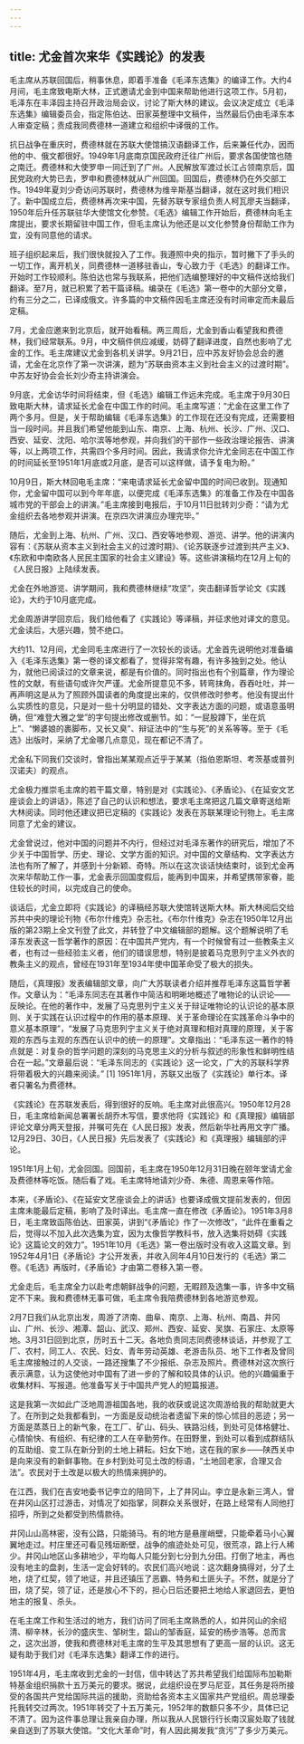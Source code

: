 ```yaml
---
---
---
```

title: 尤金首次来华《实践论》的发表
---





毛主席从苏联回国后，稍事休息，即着手准备《毛泽东选集》的编译工作。大约4月间，毛主席致电斯大林，正式邀请尤金到中国来帮助他进行这项工作。5月初，毛泽东在丰泽园主持召开政治局会议，讨论了斯大林的建议。会议决定成立《毛泽东选集》编辑委员会，指定陈伯达、田家英整理中文稿件，当然最后仍由毛泽东本人审查定稿；责成我同费德林一道建立和组织中译俄的工作。

抗日战争在重庆时，费德林就在苏联大使馆搞汉语翻译工作，后来兼任代办，因而他的中、俄文都很好。1949年1月底南京国民政府迁往广州后，要求各国使馆也随之南迁。费德林和大使罗申一同迁到了广州。人民解放军渡过长江占领南京后，国民党政府大势已去，罗申和费德林就从广州回国。回国后，费德林仍在外交部工作。1949年夏刘少奇访问苏联时，费德林为维辛斯基当翻译，就在这时我们相识了。新中国成立后，费德林再次来中国，先替苏联专家组负责人柯瓦廖夫当翻译，1950年后升任苏联驻华大使馆文化参赞。《毛选》编辑工作开始后，费德林向毛主席提出，要求长期留驻中国工作，但毛主席认为他还是以文化参赞身份帮助工作为宜，没有同意他的请求。

班子组织起来后，我们很快就投入了工作。我遵照中央的指示，暂时撇下了手头的一切工作，离开机关，同费德林一道移驻香山，专心致力于《毛选》的翻译工作。开始时工作较顺利。陈伯达也常与我联系，把他们选编整理好的中文稿件送给我们翻译。至7月，就已积累了若干篇译稿。编录在《毛选》第一卷中的大部分文章，约有三分之二，已译成俄文。许多篇的中文稿件因毛主席还没有时间审定而未最后定稿。

7月，尤金应邀来到北京后，就开始看稿。两三周后，尤金到香山看望我和费德林，我们经常联系。9月，中文稿件供应减缓，妨碍了翻译进度，自然也影响了尤金的工作。毛主席建议尤金到各机关讲学。9月21日，应中苏友好协会总会的邀请，尤金在北京作了第一次讲演，题为“苏联由资本主义到社会主义的过渡时期”。中苏友好协会会长刘少奇主持讲演会。

9月底，尤金访华时间将结束，但《毛选》编辑工作远未完成。毛主席于9月30日致电斯大林，请求延长尤金在中国工作的时间。毛主席写道：“尤金在这里工作了两个多月。但是，关于帮助编辑《毛泽东选集》的工作现在还没有完成，还需要相当一段时间。并且我们希望他能到山东、南京、上海、杭州、长沙、广州、汉口、西安、延安、沈阳、哈尔滨等地参观，并向我们的干部作一些政治理论报告、讲演等，以上两项工作，共需四个多月时间。因此，我请求你允许尤金同志在中国工作的时间延长至1951年1月底或2月底，是否可以这样做，请予复电为盼。”

10月9日，斯大林回电毛主席：“来电请求延长尤金留中国的时间已收到。现通知你，尤金留中国可以到今年年底，以便完成《毛泽东选集》的准备工作及在中国各城市党的干部会上的讲演。”毛主席接到电报后，于10月11日批转刘少奇：“请为尤金组织去各地参观并讲演。在京四次讲演应办理完毕。”

随后，尤金到上海、杭州、广州、汉口、西安等地参观、游览、讲学。他的讲演内容有：《苏联从资本主义到社会主义的过渡时期》、《论苏联逐步过渡到共产主义》、《东欧和中南欧各人民民主国家的社会主义建设》等。这些讲演稿均在12月上旬的《人民日报》上陆续发表。

尤金在外地游览、讲学期间，我和费德林继续“攻坚”，突击翻译哲学论文《实践论》，大约于10月底完成。

尤金周游讲学回京后，我们给他看了《实践论》等译稿，并征求他对译文的意见。尤金读后，大感兴趣，赞不绝口。

大约11、12月间，尤金同毛主席进行了一次较长的谈话。尤金首先说明他对准备编入《毛泽东选集》第一卷的译文都看了，觉得非常有趣，有许多独到之处。他认为，就他已阅读过的文章来说，都是有价值的。同时指出也有个别篇章，作为理论性的文献，有些语句或许欠严谨。尤金所提意见不多，转弯抹角，吞吞吐吐，并一再声明这是从为了照顾外国读者的角度提出来的，仅供修改时参考。他没有提出什么实质性的意见，只是对一些十分明显的错处、文字表达方面的问题，或语意虽明确，但“难登大雅之堂”的字句提出修改或删节。如：“一屁股蹲下，坐在炕上”、“懒婆娘的裹脚布，又长又臭”、辩证法中的“生与死”的关系等等。至于《毛选》出版时，采纳了尤金哪几点意见，现在都记不清了。

尤金私下同我们交谈时，曾指出某某观点近乎于某某（指伯恩斯坦、考茨基或普列汉诺夫）的观点。

尤金极力推崇毛主席的若干篇文章，特别是对《实践论》、《矛盾论》、《在延安文艺座谈会上的讲话》，陈述了自己的认识和想法，要求毛主席把这几篇文章寄送给斯大林阅读。同时他还建议把已定稿的《实践论》发表在苏联某理论刊物上。毛主席同意了尤金的建议。

尤金曾说过，他对中国的问题并不内行，但经过对毛泽东著作的研究后，增加了不少关于中国哲学、历史、理论、文学方面的知识。对中国的文章结构、文字表达方法也有所了解了，并感到十分新颖、奇特。所以在这次谈话快结束时，谈到尤金再次来华帮助工作一事，尤金表示回国度假后，能再到中国来，并希望携带家眷，能住较长的时间，以完成自己的使命。

谈话后，尤金立即将《实践论》的译稿经苏联大使馆转送斯大林。斯大林阅后交给苏共中央的理论刊物《布尔什维克》杂志社。《布尔什维克》杂志在1950年12月出版的第23期上全文刊登了此文，并转登了中文编辑部的题解。这个题解说明了毛泽东发表这一哲学著作的原因：在中国共产党内，有一个时候曾有过一些教条主义者，也有过一些经验主义者，他们的错误思想，特别是披着马克思列宁主义外衣的教条主义的观点，曾经在1931年至1934年使中国革命受了极大的损失。

随后，《真理报》发表编辑部文章，向广大苏联读者介绍并推荐毛泽东这篇哲学著作。文章认为：“毛泽东同志在其著作中简洁和明晰地概述了唯物论的认识论——反映论。在他的著作中，发展了马克思列宁主义关于辩证唯物论的认识论的基本原则、关于实践在认识过程中的作用的基本原理、关于革命理论在实践革命斗争中的意义基本原理”，“发展了马克思列宁主义关于绝对真理和相对真理的原理，关于客观的东西与主观的东西在认识中的统一的原理”。文章指出：“毛泽东这一著作的特点就是：对复杂的哲学问题的深刻的马克思主义的分析与叙述的形象性和鲜明性结合在一起。”文章最后说：“毛泽东同志的《实践论》这一论文，广大的苏联科学界将带着极大的兴趣来阅读。” [1] 1951年1月，苏联又出版了《实践论》单行本。译者只署名为费德林。

《实践论》在苏联发表后，得到很好的反响。毛主席对此很高兴。1950年12月28日，毛主席给新闻总署署长胡乔木写信，要求他将《实践论》和《真理报》编辑部评论文章分两天登报，并嘱可先在《人民日报》发表，然后新华社再用文字广播。12月29日、30日，《人民日报》先后发表了《实践论》和《真理报》编辑部的评论。

1951年1月上旬，尤金回国。回国前，毛主席在1950年12月31日晚在颐年堂请尤金及费德林等吃饭。随后看了戏。毛主席特地请刘少奇、朱德、周恩来等作陪。

本来，《矛盾论》、《在延安文艺座谈会上的讲话》也要译成俄文提前发表的，但因主席未能最后定稿，影响了及时译出。毛主席一直在修改《矛盾论》。1951年3月8日，毛主席致函陈伯达、田家英，讲到“《矛盾论》作了一次修改”，“此件在重看之后，觉得以不加入此次选集为宜，因为太像哲学教科书，放入选集将妨碍《实践论》这篇论文的效力”。1951年10月《毛选》第一卷出版时没有收入这篇文章。到1952年4月1日《矛盾论》才公开发表，并收入同年4月10日发行的《毛选》第二卷。《毛选》再版时，《矛盾论》才由第二卷移入第一卷。

尤金走后，毛主席全力以赴考虑朝鲜战争的问题，无暇顾及选集一事，许多中文稿定不下来。我和费德林无事可做，毛主席令我陪费德林到各地游览参观。

2月7日我们从北京出发，周游了济南、曲阜、南京、上海、杭州、南昌、井冈山、广州、长沙、湘潭、韶山、武汉、郑州、西安、延安、吴旗、石家庄、太原等地。3月31日回到北京，历时五十二天。各地负责同志同费德林谈话，并参观了工厂、农村，同工人、农民、妇女、青年劳动英雄、老游击队员、地下工作者及曾同毛主席接触过的人交谈，一路还搜集了不少报纸、杂志及照片。费德林对这次旅行表示满意，认为这使他对中国有了进一步的了解和较具体的认识。他的兴趣偏重于收集材料、写报道。他准备写关于中国共产党人的短篇报道。

这是我第一次如此广泛地周游祖国各地，我的收获或说这次周游给我的帮助就更大了。在所到之处我都看到，一方面是反动统治者遗留下来的惊心怵目的恶迹；另一方面是蒸蒸日上的新气象，在工厂、矿山、码头、铁路沿线，到处可见体格健壮、心情愉快、有组织、有纪律的工人在辛勤劳作。在田野里，到处可以看到成群结队的互助组、变工队在新分到的土地上耕耘。妇女下地，这在我的家乡——陕西关中是向来没有的新鲜事物。在乡村到处可见土改的标语，“土地回老家，合理又合法”。农民对于土改是以极大的热情来拥护的。

在江西，我们在吉安地委书记李立的陪同下，上了井冈山。李立是永新三湾人，曾在井冈山区打过游击，对情况了如指掌，同群众关系很好，在路上经常有人同他打招呼，所到之处都受到热情款待。

井冈山山高林密，没有公路，只能骑马。有的地方是悬崖峭壁，只能牵着马小心翼翼地走过。村庄里还可看见残垣断壁，战争的痕迹处处可见，很荒凉，路上行人稀少。井冈山地区山多耕地少，平均每人只能分到七分到九分田。打倒了地主，再也没有地主的盘剥，生活一定会好转的。农民们高兴地说：这次翻身搞得对，分了土地，烧了红契，领了地证，并且还镇压了恶霸、特务和土匪头子。不然，就是分了田，烧了契，领了证，还是放心不下的，担心日后还要把土地给人家退回去，更怕地主的报复、杀头。

在毛主席工作和生活过的地方，我们访问了同毛主席熟悉的人，如井冈山的余绍清、柳辛林，长沙的盛庆生、邹树生，韶山的邹香庭，延安的杨步浩等。总而言之，这次出游，使我和费德林对毛主席的生平及其思想有了更高一层的认识。这无疑有助于我们对《毛泽东选集》翻译工作的进行。

1951年4月，毛主席收到尤金的一封信，信中转达了苏共希望我们给国际布加勒斯特基金组织捐款十五万美元的要求。据说，此组织设在罗马尼亚，其任务是将所接受的各国共产党给国际共运的援助，资助给各资本主义国家共产党组织。周总理委托我转交过两次。1951年转交了十五万美元，1952年的数额只多不少，具体已记不清了。因为这件事总理让我亲自办理，所以我从人民银行行长南汉宸处取了钱就亲自送到了苏联大使馆。“文化大革命”时，有人因此揭发我“贪污”了多少万美元。